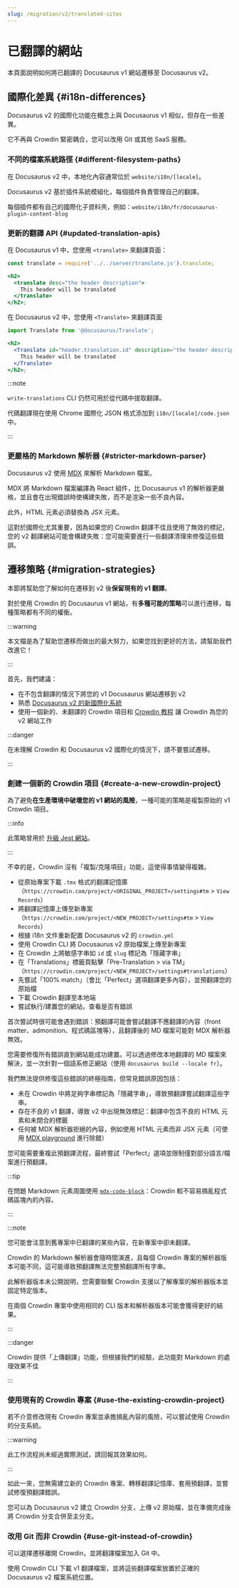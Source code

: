 ```yaml
---
slug: /migration/v2/translated-sites
---
```


# 已翻譯的網站

本頁面說明如何將已翻譯的 Docusaurus v1 網站遷移至 Docusaurus v2。

## 國際化差異 {#i18n-differences}

Docusaurus v2 的國際化功能在概念上與 Docusaurus v1 相似，但存在一些差異。

它不再與 Crowdin 緊密耦合，您可以改用 Git 或其他 SaaS 服務。

### 不同的檔案系統路徑 {#different-filesystem-paths}

在 Docusaurus v2 中，本地化內容通常位於 `website/i18n/[locale]`。

Docusaurus v2 基於插件系統模組化，每個插件負責管理自己的翻譯。

每個插件都有自己的國際化子資料夾，例如：`website/i18n/fr/docusaurus-plugin-content-blog`

### 更新的翻譯 API {#updated-translation-apis}

在 Docusaurus v1 中，您使用 `<translate>` 來翻譯頁面：

```jsx
const translate = require('../../server/translate.js').translate;

<h2>
  <translate desc="the header description">
    This header will be translated
  </translate>
</h2>;
```

在 Docusaurus v2 中，您使用 `<Translate>` 來翻譯頁面

```jsx
import Translate from '@docusaurus/Translate';

<h2>
  <Translate id="header.translation.id" description="the header description">
    This header will be translated
  </Translate>
</h2>;
```

:::note

`write-translations` CLI 仍然可用於從代碼中提取翻譯。

代碼翻譯現在使用 Chrome 國際化 JSON 格式添加到 `i18n/[locale]/code.json` 中。

:::

### 更嚴格的 Markdown 解析器 {#stricter-markdown-parser}

Docusaurus v2 使用 [MDX](https://mdxjs.com/) 來解析 Markdown 檔案。

MDX 將 Markdown 檔案編譯為 React 組件，比 Docusaurus v1 的解析器更嚴格，並且會在出現錯誤時使構建失敗，而不是渲染一些不良內容。

此外，HTML 元素必須替換為 JSX 元素。

這對於國際化尤其重要，因為如果您的 Crowdin 翻譯不佳且使用了無效的標記，您的 v2 翻譯網站可能會構建失敗：您可能需要進行一些翻譯清理來修復這些錯誤。

## 遷移策略 {#migration-strategies}

本節將幫助您了解如何在遷移到 v2 後**保留現有的 v1 翻譯**。

對於使用 Crowdin 的 Docusaurus v1 網站，有**多種可能的策略**可以進行遷移，每種策略都有不同的權衡。

:::warning

本文檔是為了幫助您遷移而做出的最大努力，如果您找到更好的方法，請幫助我們改進它！

:::

首先，我們建議：

- 在不包含翻譯的情況下將您的 v1 Docusaurus 網站遷移到 v2
- 熟悉 [Docusaurus v2 的新國際化系統](../../i18n/i18n-introduction.mdx)
- 使用一個新的、未翻譯的 Crowdin 項目和 [Crowdin 教程](../../i18n/i18n-crowdin.mdx) 讓 Crowdin 為您的 v2 網站工作

:::danger

在未理解 Crowdin 和 Docusaurus v2 國際化的情況下，請不要嘗試遷移。

:::

### 創建一個新的 Crowdin 項目 {#create-a-new-crowdin-project}

為了避免**在生產環境中破壞您的 v1 網站的風險**，一種可能的策略是複製原始的 v1 Crowdin 項目。

:::info

此策略曾用於 [升級 Jest 網站](https://jestjs.io/blog/2021/03/09/jest-website-upgrade)。

:::

不幸的是，Crowdin 沒有「複製/克隆項目」功能，這使得事情變得複雜。

- 從原始專案下載 `.tmx` 格式的翻譯記憶庫（`https://crowdin.com/project/<ORIGINAL_PROJECT>/settings#tm` > `View Records`）
- 將翻譯記憶庫上傳至新專案（`https://crowdin.com/project/<NEW_PROJECT>/settings#tm` > `View Records`）
- 根據 i18n 文件重新配置 Docusaurus v2 的 `crowdin.yml`
- 使用 Crowdin CLI 將 Docusaurus v2 原始檔案上傳至新專案
- 在 Crowdin 上將敏感字串如 `id` 或 `slug` 標記為「隱藏字串」
- 在「Translations」標籤頁點擊「Pre-Translation > via TM」（`https://crowdin.com/project/<NEW_PROJECT>/settings#translations`）
- 先嘗試「100% match」（會比「Perfect」選項翻譯更多內容），並預翻譯您的原始檔
- 下載 Crowdin 翻譯至本地端
- 嘗試執行/建置您的網站，查看是否有錯誤

首次嘗試時很可能會遇到錯誤：預翻譯可能會嘗試翻譯不應翻譯的內容（front matter、admonition、程式碼區塊等），且翻譯後的 MD 檔案可能對 MDX 解析器無效。

您需要修復所有錯誤直到網站能成功建置。可以透過修改本地翻譯的 MD 檔案來解決，並一次針對一個語系修正網站（使用 `docusaurus build --locale fr`）。

我們無法提供修復這些錯誤的終極指南，但常見錯誤原因包括：

- 未在 Crowdin 中將足夠字串標記為「隱藏字串」，導致預翻譯嘗試翻譯這些字串。
- 存在不良的 v1 翻譯，導致 v2 中出現無效標記：翻譯中包含不良的 HTML 元素和未閉合的標籤
- 任何被 MDX 解析器拒絕的內容，例如使用 HTML 元素而非 JSX 元素（可使用 [MDX playground](https://mdxjs.com/playground/) 進行除錯）

您可能需要重複此預翻譯流程，最終嘗試「Perfect」選項並限制僅對部分語言/檔案進行預翻譯。

:::tip

在問題 Markdown 元素周圍使用 [`mdx-code-block`](../../i18n/i18n-crowdin.mdx#mdx-solutions)：Crowdin 較不容易搞亂程式碼區塊內的內容。

:::

:::note

您可能會注意到舊專案中已翻譯的某些內容，在新專案中卻未翻譯。

Crowdin 的 Markdown 解析器會隨時間演進，且每個 Crowdin 專案的解析器版本可能不同，這可能導致預翻譯無法完整預翻譯所有字串。

此解析器版本未公開說明，您需要聯繫 Crowdin 支援以了解專案的解析器版本並固定特定版本。

在兩個 Crowdin 專案中使用相同的 CLI 版本和解析器版本可能會獲得更好的結果。

:::

:::danger

Crowdin 提供「上傳翻譯」功能，但根據我們的經驗，此功能對 Markdown 的處理效果不佳

:::

### 使用現有的 Crowdin 專案 {#use-the-existing-crowdin-project}

若不介意修改現有 Crowdin 專案並承擔搞亂內容的風險，可以嘗試使用 Crowdin 的分支系統。

:::warning

此工作流程尚未經過實際測試，請回報其效果如何。

:::

如此一來，您無需建立新的 Crowdin 專案、轉移翻譯記憶庫、套用預翻譯，並嘗試修復預翻譯錯誤。

您可以為 Docusaurus v2 建立 Crowdin 分支，上傳 v2 原始檔，並在準備完成後將 Crowdin 分支合併至主分支。

### 改用 Git 而非 Crowdin {#use-git-instead-of-crowdin}

可以選擇遷移離開 Crowdin，並將翻譯檔案加入 Git 中。

使用 Crowdin CLI 下載 v1 翻譯檔案，並將這些翻譯檔案放置於正確的 Docusaurus v2 檔案系統位置。